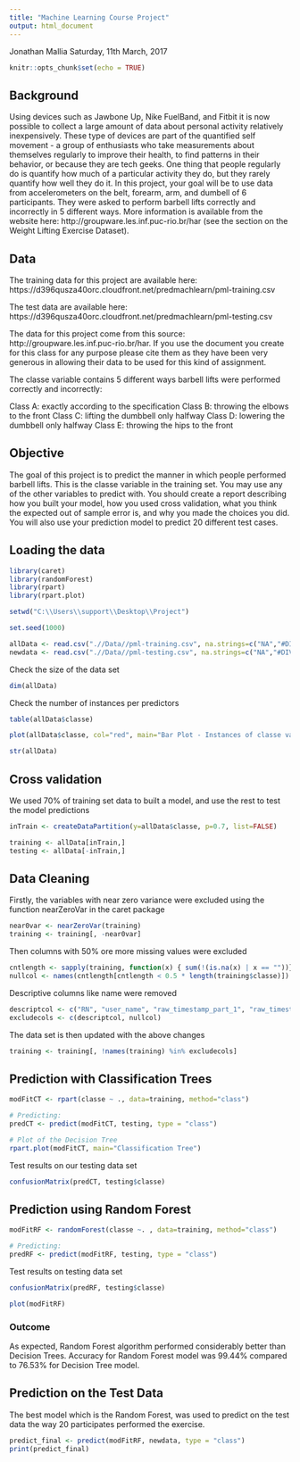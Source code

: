 ---
title: "Machine Learning Course Project"
output: html_document
---
Jonathan Mallia
Saturday, 11th March, 2017

```{r setup, include=FALSE}
knitr::opts_chunk$set(echo = TRUE)
```
## Background

Using devices such as Jawbone Up, Nike FuelBand, and Fitbit it is now possible to collect a large amount of data about personal activity relatively inexpensively. These type of devices are part of the quantified self movement - a group of enthusiasts who take measurements about themselves regularly to improve their health, to find patterns in their behavior, or because they are tech geeks. One thing that people regularly do is quantify how much of a particular activity they do, but they rarely quantify how well they do it. In this project, your goal will be to use data from accelerometers on the belt, forearm, arm, and dumbell of 6 participants. They were asked to perform barbell lifts correctly and incorrectly in 5 different ways. More information is available from the website here: http://groupware.les.inf.puc-rio.br/har (see the section on the Weight Lifting Exercise Dataset).

## Data

The training data for this project are available here: https://d396qusza40orc.cloudfront.net/predmachlearn/pml-training.csv

The test data are available here: https://d396qusza40orc.cloudfront.net/predmachlearn/pml-testing.csv

The data for this project come from this source: http://groupware.les.inf.puc-rio.br/har. If you use the document you create for this class for any purpose please cite them as they have been very generous in allowing their data to be used for this kind of assignment.

The classe variable contains 5 different ways barbell lifts were performed correctly and incorrectly:

Class A: exactly according to the specification
Class B: throwing the elbows to the front
Class C: lifting the dumbbell only halfway
Class D: lowering the dumbbell only halfway
Class E: throwing the hips to the front

## Objective

The goal of this project is to predict the manner in which people performed barbell lifts. This is the classe variable in the training set. You may use any of the other variables to predict with. You should create a report describing how you built your model, how you used cross validation, what you think the expected out of sample error is, and why you made the choices you did. You will also use your prediction model to predict 20 different test cases.

## Loading the data

```{r}
library(caret)
library(randomForest)
library(rpart)
library(rpart.plot)

setwd("C:\\Users\\support\\Desktop\\Project")

set.seed(1000)

allData <- read.csv(".//Data//pml-training.csv", na.strings=c("NA","#DIV/0!",""))
newdata <- read.csv(".//Data//pml-testing.csv", na.strings=c("NA","#DIV/0!",""))
```

Check the size of the data set
```{r}
dim(allData) 
```

Check the number of instances per predictors 
```{r}
table(allData$classe)
```

```{r}
plot(allData$classe, col="red", main="Bar Plot - Instances of classe variable", xlab="classe", ylab="Frequency")
```

```{r}

str(allData)
```

## Cross validation
We used 70% of training set data to built a model, and use the rest to test the model predictions
```{r}
inTrain <- createDataPartition(y=allData$classe, p=0.7, list=FALSE)

training <- allData[inTrain,]
testing <- allData[-inTrain,]
```

## Data Cleaning
Firstly, the variables with near zero variance were excluded  using the function nearZeroVar in the caret package
```{r}
near0var <- nearZeroVar(training)
training <- training[, -near0var]
```

Then columns with 50% ore more missing values were excluded 
```{r}
cntlength <- sapply(training, function(x) { sum(!(is.na(x) | x == ""))})
nullcol <- names(cntlength[cntlength < 0.5 * length(training$classe)])
```

Descriptive columns like name were removed 
```{r}
descriptcol <- c("RN", "user_name", "raw_timestamp_part_1", "raw_timestamp_part_2", "cvtd_timestamp", "new_window", "num_window")
excludecols <- c(descriptcol, nullcol)
```

The data set is then updated with the above changes
```{r}
training <- training[, !names(training) %in% excludecols]
```

## Prediction with Classification Trees
```{r}
modFitCT <- rpart(classe ~ ., data=training, method="class")

# Predicting:
predCT <- predict(modFitCT, testing, type = "class")

# Plot of the Decision Tree
rpart.plot(modFitCT, main="Classification Tree")
```

Test results on our testing data set
```{r}
confusionMatrix(predCT, testing$classe)
```

## Prediction using Random Forest
```{r}
modFitRF <- randomForest(classe ~. , data=training, method="class")

# Predicting:
predRF <- predict(modFitRF, testing, type = "class")
```

Test results on testing data set
```{r}
confusionMatrix(predRF, testing$classe)
```

```{r}
plot(modFitRF)
```

### Outcome
As expected, Random Forest algorithm performed considerably better than Decision Trees.
Accuracy for Random Forest model was 99.44% compared to 76.53% for Decision Tree model. 

## Prediction on the Test Data

The best model which is the Random Forest, was used to predict on the test data the way 20 participates performed the exercise.
    
```{r}
predict_final <- predict(modFitRF, newdata, type = "class")
print(predict_final)
```

